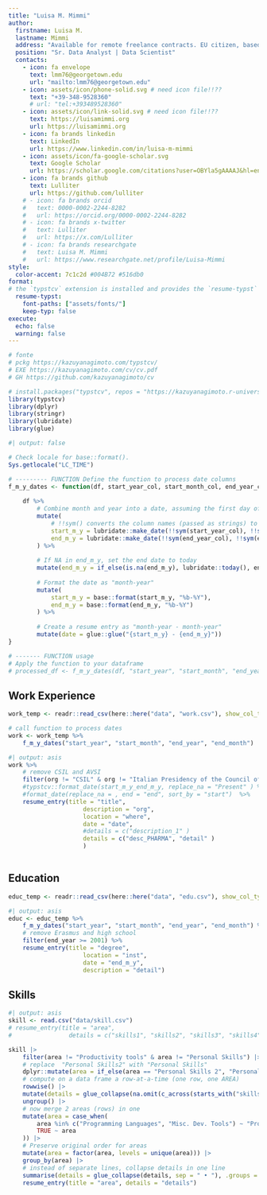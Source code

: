 ```yaml
---
title: "Luisa M. Mimmi"
author:
  firstname: Luisa M.
  lastname: Mimmi
  address: "Available for remote freelance contracts. EU citizen, based in Italy."
  position: "Sr. Data Analyst | Data Scientist"
  contacts:
    - icon: fa envelope
      text: lmm76@georgetown.edu
      url: "mailto:lmm76@georgetown.edu"
    - icon: assets/icon/phone-solid.svg # need icon file!!??
      text: "+39-348-9528360"
      # url: "tel:+393489528360"
    - icon: assets/icon/link-solid.svg # need icon file!!??
      text: https://luisamimmi.org
      url: https://luisamimmi.org
    - icon: fa brands linkedin
      text: LinkedIn
      url: https://www.linkedin.com/in/luisa-m-mimmi
    - icon: assets/icon/fa-google-scholar.svg
      text: Google Scholar
      url: https://scholar.google.com/citations?user=OBYla5gAAAAJ&hl=en&oi=ao
    - icon: fa brands github
      text: Lulliter
      url: https://github.com/lulliter
    # - icon: fa brands orcid
    #   text: 0000-0002-2244-8282
    #   url: https://orcid.org/0000-0002-2244-8282
    # - icon: fa brands x-twitter
    #   text: Lulliter
    #   url: https://x.com/Lulliter
    # - icon: fa brands researchgate
    #   text: Luisa M. Mimmi
    #   url: https://www.researchgate.net/profile/Luisa-Mimmi
style:
  color-accent: 7c1c2d #004B72 #516db0
format:
# the `typstcv` extension is installed and provides the `resume-typst` format.
  resume-typst:
    font-paths: ["assets/fonts/"]
    keep-typ: false
execute: 
  echo: false
  warning: false
---
```


```{=typst}
#align(center)[

  #set text(
    size: 11pt, 
    weight: "regular", 
    fill: rgb("#414141"), 
    style: "italic",
  )

Empirical researcher with expertise in observational and longitudinal studies, real-world data analysis, and applied statistics. I have designed and led surveys and policy evaluations across developing countries, focusing on public health outcomes related to energy poverty and inadequate access to water and sanitation.\
A native Italian speaker, I am fluent in English and Spanish with strong communication and scientific writing skills. I have published in peer-reviewed journals and presented at international conferences. An expert programmer in R and SQL, conversant in Stata and SAS, I co-created the intensive workshop #link("https://r4biostats.com/")["Introduction to Biostatistics with R"].

]
```
<!-- Applied researcher with a background in economics and demonstrated expertise in observational and longitudinal data analysis, particularly in global health and development settings. I have designed and led large-scale surveys and policy evaluations in low- and middle-income countries, addressing health-related outcomes linked to energy poverty and inadequate water and sanitation access.\ -->
<!-- A native Italian speaker, I am fluent in English and Spanish, and experienced in scientific writing and cross-disciplinary communication. I have published in peer-reviewed journals and presented at international conferences. Skilled in R and SQL, and proficient in Stata and SAS, I co-developed the intensive workshop #link("https://r4biostats.com/")[Introduction to Biostatistics with R], bridging applied statistics and epidemiologic methods for early-career researchers. -->

<!-- I am passionate about empirical research and leveraging data to inform evidence-based public policies. I also enjoy exploring programming languages and techniques for open and reproducible data analysis. -->


```r
# fonte 
# pckg https://kazuyanagimoto.com/typstcv/
# EXE https://kazuyanagimoto.com/cv/cv.pdf
# GH https://github.com/kazuyanagimoto/cv

# install.packages("typstcv", repos = "https://kazuyanagimoto.r-universe.dev")
library(typstcv)
library(dplyr)
library(stringr)
library(lubridate)
library(glue)
```

```r
#| output: false

# Check locale for base::format().
Sys.getlocale("LC_TIME")

# --------- FUNCTION Define the function to process date columns
f_m_y_dates <- function(df, start_year_col, start_month_col, end_year_col, end_month_col) {
	
	df %>%
		# Combine month and year into a date, assuming the first day of the month
		mutate(
			# !!sym() converts the column names (passed as strings) to symbols, allowing them to be used dynamically inside mutate().
			start_m_y = lubridate::make_date(!!sym(start_year_col), !!sym(start_month_col), 1),
			end_m_y = lubridate::make_date(!!sym(end_year_col), !!sym(end_month_col), 1) 
		) %>%
		
		# If NA in end_m_y, set the end date to today
		mutate(end_m_y = if_else(is.na(end_m_y), lubridate::today(), end_m_y)) %>%
		
		# Format the date as "month-year"
		mutate(
			start_m_y = base::format(start_m_y, "%b-%Y"),
			end_m_y = base::format(end_m_y, "%b-%Y")
		) %>%
		
		# Create a resume entry as "month-year - month-year"
		mutate(date = glue::glue("{start_m_y} - {end_m_y}"))
}

# ------- FUNCTION usage
# Apply the function to your dataframe
# processed_df <- f_m_y_dates(df, "start_year", "start_month", "end_year", "end_month")

```

## Work Experience

```r
work_temp <- readr::read_csv(here::here("data", "work.csv"), show_col_types = FALSE)

# call function to process dates
work <- work_temp %>% 
	f_m_y_dates("start_year", "start_month", "end_year", "end_month")
```

```r
#| output: asis
work %>% 
	# remove CSIL and AVSI
	filter(org != "CSIL" & org != "Italian Presidency of the Council of Ministers" & org != "Italian Ministry of Economy & Finance") %>%
	#typstcv::format_date(start_m_y_end_m_y, replace_na = "Present" ) %>% 
	#format_date(replace_na = , end = "end", sort_by = "start")  %>% 
	resume_entry(title = "title",
					 description = "org",
					 location = "where",
					 date = "date",
					 #details = c("description_1" )
					 details = c("desc_PHARMA", "detail" )
					 ) 
	
```
## Education

```r
educ_temp <- readr::read_csv(here::here("data", "edu.csv"), show_col_types = FALSE)
```

```r
#| output: asis
educ <- educ_temp %>% 
	f_m_y_dates("start_year", "start_month", "end_year", "end_month") %>% 
	# remove Erasmus and high school
	filter(end_year >= 2001) %>%
	resume_entry(title = "degree",
					 location = "inst",
					 date = "end_m_y",
					 description = "detail")
```

<!-- \newpage -->

<!-- ## Professional Skills -->

<!--  •	Strong critical thinking and **data analysis skills**, showcased in international contexts and across diverse sectors   -->
<!--  •	Demonstrated drive and resourcefulness in **leadership roles** for complex projects with multiple stakeholders   -->
<!--  •	Effective **communication skills**, proven by record of multilingual publications and public speaking for diverse audiences   -->
 

## Skills

```r
#| output: asis
skill <- read.csv("data/skill.csv") 
# resume_entry(title = "area",
# 				 details = c("skills1", "skills2", "skills3", "skills4"))

skill |>
	filter(area != "Productivity tools" & area != "Personal Skills") |>	
	# replace  "Personal Skills2" with "Personal Skills"
	dplyr::mutate(area = if_else(area == "Personal Skills 2", "Personal Skills", area)) |>
	# compute on a data frame a row-at-a-time (one row, one AREA)
	rowwise() |> 
	mutate(details = glue_collapse(na.omit(c_across(starts_with("skills"))), sep = " • ")) |> 
	ungroup() |>
	# now merge 2 areas (rows) in one 
	mutate(area = case_when(
		area %in% c("Programming Languages", "Misc. Dev. Tools") ~ "Programming & Development Tools",
		TRUE ~ area
	)) |> 
	# Preserve original order for areas 
	mutate(area = factor(area, levels = unique(area))) |>  
	group_by(area) |> 
	# instead of separate lines, collapse details in one line
	summarise(details = glue_collapse(details, sep = " • "), .groups = "drop") |> 
	resume_entry(title = "area", details = "details")

```

<!-- ## Peer-reviewed Publications -->

<!-- ```{r} -->
<!-- # Retrieve .bib and transform it into a data frame -->
<!-- peer_pub_temp <- RefManageR::ReadBib( -->
<!-- 	file = here::here("data", "Lula-MyPublication-Narrow.bib"), -->
<!-- 	.Encoding ="UTF-8")  %>% -->
<!-- 	base::as.data.frame() %>% -->
<!-- 	# filter articles  -->
<!-- 	dplyr::filter(bibtype == "Article") # %>%  -->
<!-- 	#mutate(url = if_else(is.na(url), url_preprint, url) ) -->

<!-- # Clean the date column and format it as "month-year" -->
<!-- peer_pub <- peer_pub_temp %>%  -->
<!-- 	mutate(parsed_date = case_when( -->
<!-- 		is.na(date) | date == "" ~ NA_Date_,  # Handle NA and empty strings -->
<!-- 		nchar(date) == 7 ~ ym(date),# For "yyyy-mm" format -->
<!-- 		nchar(date) == 10 ~ ymd(date),# For "yyyy-mm-dd" format -->
<!-- 		TRUE ~ NA_Date_))  %>%  -->
<!-- 	dplyr::arrange(desc(parsed_date)) %>% -->
<!-- 	# Format the parsed date as "month-year" -->
<!-- 	mutate(month_year = if_else(is.na(parsed_date), NA_character_, base::format(parsed_date, "%b-%Y")))  %>%  -->
<!-- 	# Apply the function to clean the "{{" and "}}" symbols from "title" and "author" columns -->
<!-- 	mutate(clean_title = gsub("\\{\\{", "", title),  # Remove "{{" -->
<!--          clean_title = gsub("\\}\\}", "", clean_title))  # Remove "}}" -->

<!-- ``` -->


<!-- ```{r} -->
<!-- #| output: asis -->
<!-- peer_pub |> -->
<!-- 	resume_entry(title = "clean_title", -->
<!-- 					 description = "author", -->
<!-- 					 location = "journaltitle", -->
<!-- 					 date =  "month_year" , -->
<!-- 					 details = "url") -->
<!-- ``` -->


<!-- ## Other publications and projects -->

<!-- + My [**Google Scholar profile**](https://scholar.google.com/citations?user=OBYla5gAAAAJ&hl=en&oi=ao) lists my publications and citations.  -->

<!-- ::: {.block fill=luma(221) inset="8pt" radius="4pt" width="100%"} -->
<!-- See my website for data science projects, ![](assets/icon/r-project-brands-solid.svg){height=.9em} code, writing, and teaching resources: [**https://luisamimmi.org**](https://luisamimmi.org) -->
<!-- ::: -->



<end-of-document>

<!-- ### Blog posts -->
<!-- ```{r} -->
<!-- # filter blogs -->
<!-- lula_blog <- RefManageR::ReadBib( -->
<!--   file = here::here("data", "Lula-MyPublication-Narrow.bib"), -->
<!--   .Encoding ="UTF-8")  %>% -->
<!--   as.data.frame() %>% -->
<!--   dplyr::filter(bibtype  == "Online")  %>%  -->
<!-- 	# Apply the function to clean the "{{" and "}}" symbols from "title" and "author" columns -->
<!-- 	mutate(clean_title = gsub("\\{\\{", "", title),  # Remove "{{" -->
<!--          clean_title = gsub("\\}\\}", "", clean_title))  # Remove "}}" -->
<!-- ``` -->

<!-- ```{r} -->
<!-- #| output: asis -->
<!-- lula_blog |> -->
<!-- 	resume_entry(title = "clean_title", -->
<!-- 					 location = "type", -->
<!-- 					 description = "author", -->
<!-- 					 date = "date", -->
<!-- 					 details = "url") -->
<!-- ``` -->


<!-- ## Conferences and Talks -->

<!-- ```{r} -->
<!-- # filter recent and.... -->
<!-- talks_temp <- RefManageR::ReadBib( -->
<!-- 	file = here::here("data", "Lula-MyTalks.bib"), -->
<!-- 	.Encoding ="UTF-8")  %>% -->
<!-- 	as.data.frame() %>%  -->
<!-- 	# Keep only portion of string before "/" in the "date" column [2018-09-05/2018-09-06] -->
<!-- 	mutate(date = stringr::str_extract(date, pattern = "^[^/]+")) %>%  -->
<!-- 	# Clean the date column and format it as "month-year" -->
<!-- 	mutate(parsed_date = case_when( -->
<!-- 		is.na(date) | date == "" ~ NA_Date_,  # Handle NA and empty strings -->
<!-- 		nchar(date) == 7 ~ ym(date),# For "yyyy-mm" format -->
<!-- 		nchar(date) == 10 ~ ymd(date),# For "yyyy-mm-dd" format -->
<!-- 		TRUE ~ NA_Date_))  %>%  -->
<!-- 	relocate(parsed_date, .after = date) %>% -->
<!-- 	dplyr::arrange(desc(parsed_date)) %>% -->
<!-- 	# Format the parsed date as "month-year" -->
<!-- 	mutate(month_year = if_else(is.na(parsed_date), NA_character_, base::format(parsed_date, "%b-%Y"))) %>%  -->
<!-- 	relocate(month_year, .after = date) %>%  -->
<!-- 	mutate(year = stringr::str_extract(date,pattern = "^.{1,4}"))   -->


<!-- # filter 2020 and after & use `month_year` for date -->
<!-- talks <- talks_temp %>% -->
<!-- 	dplyr::filter(year >2020 & type != "Invited Talk")  %>% -->
<!-- #mutate(url = if_else(is.na(url), url_preprint, url) ) %>% -->
<!-- 	# Apply the function to clean the "{{" and "}}" symbols from "title" and "author" columns -->
<!-- 	mutate(clean_title = gsub("\\{\\{", "", title),  # Remove "{{" -->
<!-- 			 clean_title = gsub("\\}\\}", "", clean_title),  # Remove "}}" -->
<!-- 			 clean_eventtitle = gsub("\\{\\{", "", eventtitle),  # Remove "{{" -->
<!-- 			 clean_eventtitle = gsub("\\}\\}", "", clean_eventtitle)   # Remove "}}" -->
<!-- 	) -->
<!-- ``` -->

<!-- ```{r} -->
<!-- #| output: asis -->

<!-- talks %>% -->
<!-- 	resume_entry(title = "clean_title", -->
<!-- 					 date = "month_year", -->
<!-- 					 description = "clean_eventtitle", -->
<!-- 					 location = "venue") -->
<!-- ``` -->

